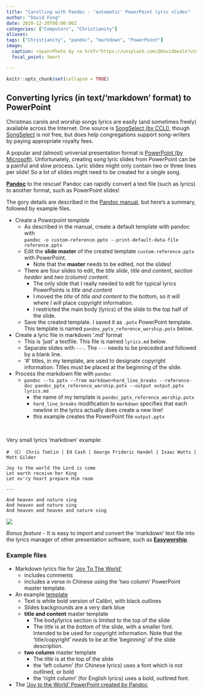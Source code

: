 ```yaml
---
title: "Carolling with Pandoc - 'automatic' PowerPoint lyric slides"
author: "David Fong"
date: 2020-12-20T00:00:00Z
categories: ["Computers", "Christianity"]
aliases:
tags: ["Christianity", "pandoc", "markdown", "PowerPoint"]
image:
  caption: <span>Photo by <a href="https://unsplash.com/@davidbeale?utm_source=unsplash&amp;utm_medium=referral&amp;utm_content=creditCopyText">David Beale</a> on <a href="https://unsplash.com/s/photos/christmas-singing?utm_source=unsplash&amp;utm_medium=referral&amp;utm_content=creditCopyText">Unsplash</a></span>
  focal_point: Smart

---
```


```r
knitr::opts_chunk$set(collapse = TRUE)
```

## Converting lyrics (in text/'markdown' format) to PowerPoint

Christmas carols and worship songs lyrics are easily (and sometimes freely)
available across the Internet. One source is [SongSelect (by CCLI)](https://songselect.ccli.com),
though [SongSelect](https://songselect.ccli.com) is *not* free, but does help
congregations support song-writers by paying appropriate royalty fees.

A popular and (almost) universal presentation format is
[PowerPoint (by Microsoft)](https://en.wikipedia.org/wiki/Microsoft_PowerPoint).
Unfortunately, creating song lyric slides from PowerPoint can be a painful and
slow process. Lyric slides might only contain two or three lines per slide!
So a lot of slides might need to be created for a single song.

[**Pandoc**](https://pandoc.org/) to the rescue! Pandoc can rapidly convert a text
file (such as lyrics) to another format, such as PowerPoint slides!

The gory details are described in the [Pandoc manual](https://pandoc.org/MANUAL.html),
but here's a summary, followed by example files.

* Create a *Powerpoint template*
  + As described in the manual, create a default template with pandoc with <br> `pandoc -o custom-reference.pptx --print-default-data-file reference.pptx`
  + Edit the **slide master** of the created template `custom-reference.pptx` with PowerPoint.
    - Note that the **master** needs to be edited, not the slides!
  + There are four slides to edit, the *title slide*, *title and content*, *section header* and *two (column) content*.
    - The only slide that I really needed to edit for typical lyrics PowerPoints is *title and content*
    - I moved the *title* of *title and content* to the bottom, so it will where I will place
     copyright information.
    - I restricted the main body (lyrics) of the slide to the top half of the slide.
  + Save the created template. I saved it as `.potx` PowerPoint template. This template is
    named `pandox_pptx_reference_worship.potx` below.
* Create a lyric file in markdown '.md' format
  + This is 'just' a textfile. This file is named `lyrics.md` below.
  + Separate slides with `---`. The `---` needs to be preceded and followed by a blank line.
  + '#' titles, in my template, are used to designate copyright information. Titles must be placed at the beginning of the slide.
* Process the markdown file with `pandoc`
  + `pandoc --to pptx --from markdown+hard_line_breaks --reference-doc pandoc_pptx_reference_worship.potx --output output.pptx lyrics.md`
    - the name of my template is `pandoc_pptx_reference_worship.potx`
    - `hard_line_breaks` modification to `markdown` specifies that each newline in the lyrics actually does create a new line!
    - this example creates the PowerPoint file `output.pptx`

<br>

Very small lyrics 'markdown' example:

```
# （C） Chris Tomlin | Ed Cash | George Frideric Handel | Isaac Watts | Matt Gilder

Joy to the world the Lord is come
Let earth receive her King
Let ev'ry heart prepare Him room
 
---

And heaven and nature sing
And heaven and nature sing
And heaven and heaven and nature sing
```  

![](/document/PandocWorship/PowerPointPicture.png)

*Bonus feature* - It is easy to import and convert the 'markdown' text file into
the lyrics manager of other presentation software, such as [**Easyworship**](https://www.easyworship.com/).

### Example files

* Markdown lyrics file for ['Joy To The World'](/document/PandocWorship/lyrics.md)
  + includes comments
  + includes a verse in Chinese using the 'two column' PowerPoint master template.
* An example [template](/document/PandocWorship/pandoc_pptx_reference_worship.potx)
  + Text is white bold version of Calibri, with black outlines
  + Slides backgrounds are a very dark blue
  + **title and content** master template
    - The body/lyrics section is limited to the top of the slide
    - The *title* is at the *bottom* of
    the slide, with a smaller font. Intended to be used for copyright information.
    Note that the 'title/copyright' *needs* to be at the 'beginning' of
    the slide description.
  + **two column** master template
    - The *title* is at the top of the slide
    - the 'left column' (for Chinese lyrics) uses a font which is not outlined, or bold
    - the 'right column' (for English lyrics) uses a bold, outlined font.

* The ['Joy to the World' PowerPoint created by Pandoc](/document/PandocWorship/JoyToTheWorld.pptx)

